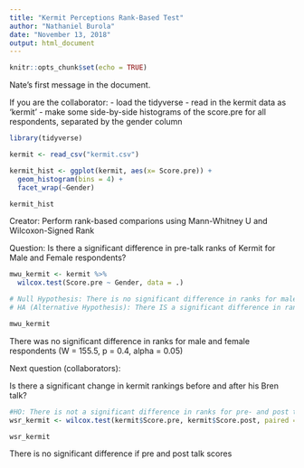 ```yaml
---
title: "Kermit Perceptions Rank-Based Test"
author: "Nathaniel Burola"
date: "November 13, 2018"
output: html_document
---
```


```r
knitr::opts_chunk$set(echo = TRUE)
```

Nate's first message in the document. 

If you are the collaborator:
- load the tidyverse
- read in the kermit data as 'kermit'
- make some side-by-side histograms of the score.pre for all respondents, separated by the gender column

```r
library(tidyverse)

kermit <- read_csv("kermit.csv")

kermit_hist <- ggplot(kermit, aes(x= Score.pre)) +
  geom_histogram(bins = 4) + 
  facet_wrap(~Gender)

kermit_hist
```

Creator: Perform rank-based comparions using Mann-Whitney U and Wilcoxon-Signed Rank 

Question: Is there a significant difference in pre-talk ranks of Kermit for Male and Female respondents?

```r

mwu_kermit <- kermit %>%  
  wilcox.test(Score.pre ~ Gender, data = .)

# Null Hypothesis: There is no significant difference in ranks for male and female respondents 
# HA (Alternative Hypothesis): There IS a significant difference in ranks for male and female respondents 

mwu_kermit
```
There was no significant difference in ranks for male and female respondents (W = 155.5, p = 0.4, alpha = 0.05)

Next question (collaborators):

Is there a significant change in kermit rankings before and after his Bren talk?

```r
#HO: There is not a significant difference in ranks for pre- and post talk scores
wsr_kermit <- wilcox.test(kermit$Score.pre, kermit$Score.post, paired = TRUE)

wsr_kermit

```

There is no significant difference if pre and post talk scores